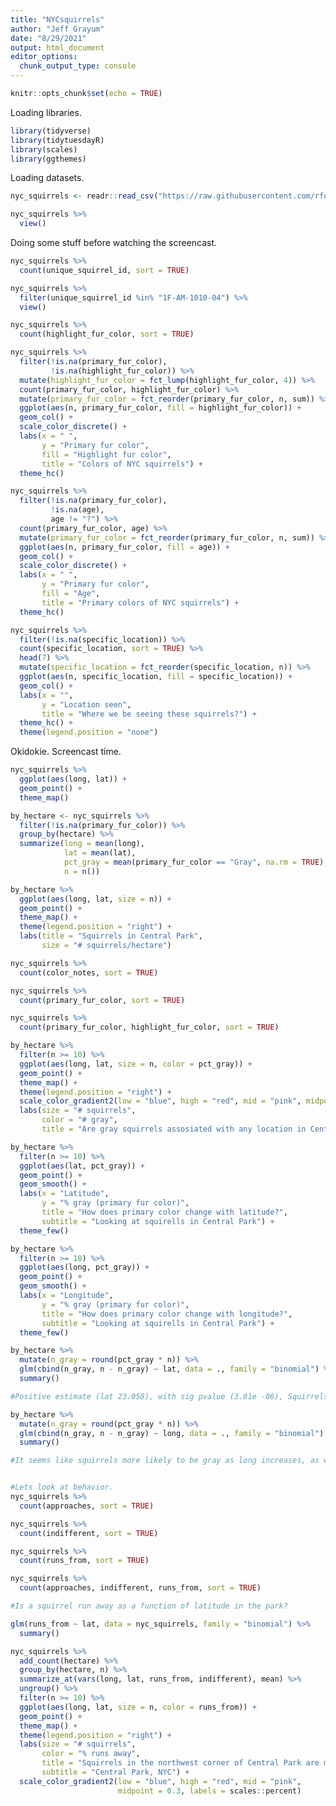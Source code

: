 ```yaml
---
title: "NYCsquirrels"
author: "Jeff Grayum"
date: "8/29/2021"
output: html_document
editor_options: 
  chunk_output_type: console
---
```


```r
knitr::opts_chunk$set(echo = TRUE)
```

Loading libraries.
```r
library(tidyverse)
library(tidytuesdayR)
library(scales)
library(ggthemes)
```

Loading datasets.   
```r
nyc_squirrels <- readr::read_csv("https://raw.githubusercontent.com/rfordatascience/tidytuesday/master/data/2019/2019-10-29/nyc_squirrels.csv")

nyc_squirrels %>%
  view()
```

Doing some stuff before watching the screencast.
```r
nyc_squirrels %>%
  count(unique_squirrel_id, sort = TRUE)

nyc_squirrels %>%
  filter(unique_squirrel_id %in% "1F-AM-1010-04") %>%
  view()

nyc_squirrels %>%
  count(highlight_fur_color, sort = TRUE)

nyc_squirrels %>%
  filter(!is.na(primary_fur_color),
         !is.na(highlight_fur_color)) %>%
  mutate(highlight_fur_color = fct_lump(highlight_fur_color, 4)) %>%
  count(primary_fur_color, highlight_fur_color) %>%
  mutate(primary_fur_color = fct_reorder(primary_fur_color, n, sum)) %>%
  ggplot(aes(n, primary_fur_color, fill = highlight_fur_color)) +
  geom_col() +
  scale_color_discrete() +
  labs(x = " ",
       y = "Primary fur color",
       fill = "Highlight fur color",
       title = "Colors of NYC squirrels") +
  theme_hc()

nyc_squirrels %>%
  filter(!is.na(primary_fur_color),
         !is.na(age),
         age != "?") %>%
  count(primary_fur_color, age) %>%
  mutate(primary_fur_color = fct_reorder(primary_fur_color, n, sum)) %>%
  ggplot(aes(n, primary_fur_color, fill = age)) +
  geom_col() +
  scale_color_discrete() +
  labs(x = " ",
       y = "Primary fur color",
       fill = "Age",
       title = "Primary colors of NYC squirrels") +
  theme_hc()

nyc_squirrels %>%
  filter(!is.na(specific_location)) %>%
  count(specific_location, sort = TRUE) %>%
  head(7) %>%
  mutate(specific_location = fct_reorder(specific_location, n)) %>%
  ggplot(aes(n, specific_location, fill = specific_location)) +
  geom_col() +
  labs(x = "",
       y = "Location seen",
       title = "Where we be seeing these squirrels?") +
  theme_hc() +
  theme(legend.position = "none")
```


Okidokie. Screencast time.
```r
nyc_squirrels %>%
  ggplot(aes(long, lat)) +
  geom_point() +
  theme_map()

by_hectare <- nyc_squirrels %>%
  filter(!is.na(primary_fur_color)) %>%
  group_by(hectare) %>%
  summarize(long = mean(long),
            lat = mean(lat),
            pct_gray = mean(primary_fur_color == "Gray", na.rm = TRUE),
            n = n()) 

by_hectare %>%
  ggplot(aes(long, lat, size = n)) +
  geom_point() +
  theme_map() +
  theme(legend.position = "right") +
  labs(title = "Squirrels in Central Park",
       size = "# squirrels/hectare")

nyc_squirrels %>%
  count(color_notes, sort = TRUE)

nyc_squirrels %>%
  count(primary_fur_color, sort = TRUE)

nyc_squirrels %>%
  count(primary_fur_color, highlight_fur_color, sort = TRUE)

by_hectare %>%
  filter(n >= 10) %>%
  ggplot(aes(long, lat, size = n, color = pct_gray)) +
  geom_point() +
  theme_map() +
  theme(legend.position = "right") +
  scale_color_gradient2(low = "blue", high = "red", mid = "pink", midpoint = 0.95, labels = scales::percent) +
  labs(size = "# squirrels",
       color = "# gray",
       title = "Are gray squirrels assosiated with any location in Central Park?")

by_hectare %>%
  filter(n >= 10) %>%
  ggplot(aes(lat, pct_gray)) +
  geom_point() +
  geom_smooth() +
  labs(x = "Latitude",
       y = "% gray (primary fur color)",
       title = "How does primary color change with latitude?",
       subtitle = "Looking at squirells in Central Park") +
  theme_few()

by_hectare %>%
  filter(n >= 10) %>%
  ggplot(aes(long, pct_gray)) +
  geom_point() +
  geom_smooth() +
  labs(x = "Longitude",
       y = "% gray (primary fur color)",
       title = "How does primary color change with longitude?",
       subtitle = "Looking at squirells in Central Park") +
  theme_few()

by_hectare %>%
  mutate(n_gray = round(pct_gray * n)) %>%
  glm(cbind(n_gray, n - n_gray) ~ lat, data = ., family = "binomial") %>%
  summary()

#Positive estimate (lat 23.058), with sig pvalue (3.81e -06), Squirrels more likely to be gray as you move north!

by_hectare %>%
  mutate(n_gray = round(pct_gray * n)) %>%
  glm(cbind(n_gray, n - n_gray) ~ long, data = ., family = "binomial") %>%
  summary()

#It seems like squirrels more likely to be gray as long increases, as well.


#Lets look at behavior.
nyc_squirrels %>%
  count(approaches, sort = TRUE)

nyc_squirrels %>%
  count(indifferent, sort = TRUE)

nyc_squirrels %>%
  count(runs_from, sort = TRUE)

nyc_squirrels %>%
  count(approaches, indifferent, runs_from, sort = TRUE)

#Is a squirrel run away as a function of latitude in the park?

glm(runs_from ~ lat, data = nyc_squirrels, family = "binomial") %>%
  summary()

nyc_squirrels %>%
  add_count(hectare) %>%
  group_by(hectare, n) %>%
  summarize_at(vars(long, lat, runs_from, indifferent), mean) %>%
  ungroup() %>%
  filter(n >= 10) %>%
  ggplot(aes(long, lat, size = n, color = runs_from)) +
  geom_point() +
  theme_map() +
  theme(legend.position = "right") +
  labs(size = "# squirrels",
       color = "% runs away",
       title = "Squirrels in the northwest corner of Central Park are more likely to run away",
       subtitle = "Central Park, NYC") +
  scale_color_gradient2(low = "blue", high = "red", mid = "pink",
                        midpoint = 0.3, labels = scales::percent)


                        



  

```

